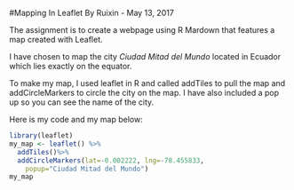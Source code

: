 #Mapping In Leaflet
By Ruixin - May 13, 2017

The assignment is to create a webpage using R Mardown that features a map created with Leaflet. 

I have chosen to map the city *Ciudad Mitad del Mundo* located in Ecuador which lies exactly on the equator. 

To make my map, I used leaflet in R and called addTiles to pull the map and addCircleMarkers to circle the city on the map. I have also included a pop up so you can see the name of the city.

Here is my code and my map below:
```r
library(leaflet)
my_map <- leaflet() %>% 
  addTiles()%>%
  addCircleMarkers(lat=-0.002222, lng=-78.455833, 
    popup="Ciudad Mitad del Mundo")
my_map
```
